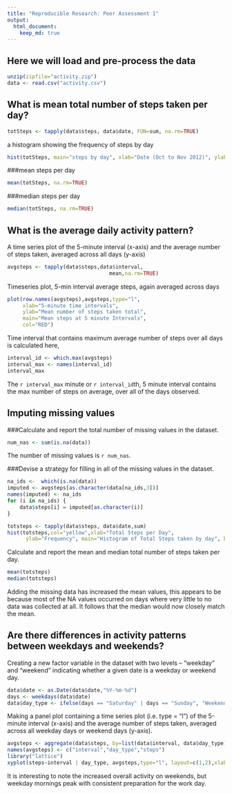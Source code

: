 ```yaml
---
title: "Reproducible Research: Peer Assessment 1"
output: 
  html_document:
    keep_md: true
---
```



## Here we will load and pre-process the data

```r
unzip(zipfile="activity.zip")
data <- read.csv("activity.csv")
```

## What is mean total number of steps taken per day?

```r
totSteps <- tapply(data$steps, data$date, FUN=sum, na.rm=TRUE)
```

a histogram showing the frequency of steps by day
```r
hist(totSteps, main="steps by day", xlab="Date (Oct to Nov 2012)", ylab="Frequency", lwd=4, col="yellow", breaks = 15)
```

###mean steps per day
```r
mean(totSteps, na.rm=TRUE)
```

###median steps per day
```r
median(totSteps, na.rm=TRUE)
```

## What is the average daily activity pattern?

A time series plot of the 5-minute interval (x-axis) and the average number of steps taken, averaged across all days (y-axis)

```r
avgsteps <- tapply(data$steps,data$interval,
                                 mean,na.rm=TRUE)
```

Timeseries plot, 5-min interval average steps, again averaged across days

```r
plot(row.names(avgsteps),avgsteps,type="l",
     xlab="5-minute time intervals", 
     ylab="Mean number of steps taken total", 
     main="Mean steps at 5 minute Intervals",
     col="RED")
```

Time interval that contains maximum average number of steps over all days is calculated here,

```r
interval_id <- which.max(avgsteps)
interval_max <- names(interval_id)
interval_max
```
The `r interval_max` minute or `r interval_id`th, 5 minute interval contains the max number of steps on average, over all of the days observed.



## Imputing missing values

###Calculate and report the total number of missing values in the dataset.
```r
num_nas <- sum(is.na(data))
```
The number of missing values is `r num_nas`.

###Devise a strategy for filling in all of the missing values in the dataset. 
```r
na_ids <-  which(is.na(data))
imputed <- avgsteps[as.character(data[na_ids,3])]
names(imputed) <- na_ids
for (i in na_ids) {
    data$steps[i] = imputed[as.character(i)]
}

totsteps <- tapply(data$steps, data$date,sum)
hist(totsteps,col="yellow",xlab="Total Steps per Day", 
      ylab="Frequency", main="Histogram of Total Steps taken by day", breaks = 15)
```

Calculate and report the mean and median total number of steps taken per day.
```r
mean(totsteps)
median(totsteps)
```
Adding the missing data has increased the mean values, this appears to be because most of the NA values occurred on days where very little to no data was collected at all. It follows that the median would now closely match the mean.

## Are there differences in activity patterns between weekdays and weekends?

Creating a new factor variable in the dataset with two levels – “weekday” and “weekend” indicating whether a given date is a weekday or weekend day.
```r
data$date <- as.Date(data$date,"%Y-%m-%d")
days <- weekdays(data$date)
data$day_type <- ifelse(days == "Saturday" | days == "Sunday", "Weekend", "Weekday")
```

Making a panel plot containing a time series plot (i.e. type = "l") of the 5-minute interval (x-axis) and the average number of steps taken, averaged across all weekday days or weekend days (y-axis).
```r
avgsteps <- aggregate(data$steps, by=list(data$interval, data$day_type),mean)
names(avgsteps) <- c("interval","day_type","steps")
library("lattice")
xyplot(steps~interval | day_type, avgsteps,type="l", layout=c(1,2),xlab="Interval",ylab = "Number of steps")
```

It is interesting to note the increased overall activity on weekends, but weekday mornings peak with consistent preparation for the work day.